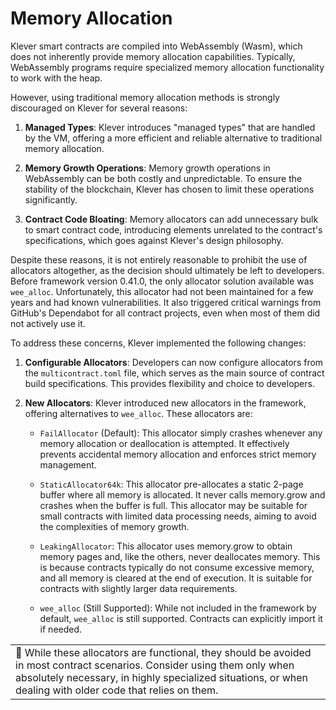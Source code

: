 # Memory Allocation

Klever smart contracts are compiled into WebAssembly (Wasm), which does not inherently provide memory allocation capabilities. Typically, WebAssembly programs require specialized memory allocation functionality to work with the heap.

However, using traditional memory allocation methods is strongly discouraged on Klever for several reasons:

1. **Managed Types**: Klever introduces "managed types" that are handled by the VM, offering a more efficient and reliable alternative to traditional memory allocation.

2. **Memory Growth Operations**: Memory growth operations in WebAssembly can be both costly and unpredictable. To ensure the stability of the blockchain, Klever has chosen to limit these operations significantly.

3. **Contract Code Bloating**: Memory allocators can add unnecessary bulk to smart contract code, introducing elements unrelated to the contract's specifications, which goes against Klever's design philosophy.

Despite these reasons, it is not entirely reasonable to prohibit the use of allocators altogether, as the decision should ultimately be left to developers. Before framework version 0.41.0, the only allocator solution available was `wee_alloc`. Unfortunately, this allocator had not been maintained for a few years and had known vulnerabilities. It also triggered critical warnings from GitHub's Dependabot for all contract projects, even when most of them did not actively use it.

To address these concerns, Klever implemented the following changes:

1. **Configurable Allocators**: Developers can now configure allocators from the `multicontract.toml` file, which serves as the main source of contract build specifications. This provides flexibility and choice to developers.

2. **New Allocators**: Klever introduced new allocators in the framework, offering alternatives to `wee_alloc`. These allocators are:

   - `FailAllocator` (Default): This allocator simply crashes whenever any memory allocation or deallocation is attempted. It effectively prevents accidental memory allocation and enforces strict memory management.

   - `StaticAllocator64k`: This allocator pre-allocates a static 2-page buffer where all memory is allocated. It never calls memory.grow and crashes when the buffer is full. This allocator may be suitable for small contracts with limited data processing needs, aiming to avoid the complexities of memory growth.

   - `LeakingAllocator`: This allocator uses memory.grow to obtain memory pages and, like the others, never deallocates memory. This is because contracts typically do not consume excessive memory, and all memory is cleared at the end of execution. It is suitable for contracts with slightly larger data requirements.

   - `wee_alloc` (Still Supported): While not included in the framework by default, `wee_alloc` is still supported. Contracts can explicitly import it if needed.

|                                                                                                                                                                                                                                         |
| --------------------------------------------------------------------------------------------------------------------------------------------------------------------------------------------------------------------------------------- |
| 🚨 While these allocators are functional, they should be avoided in most contract scenarios. Consider using them only when absolutely necessary, in highly specialized situations, or when dealing with older code that relies on them. |
